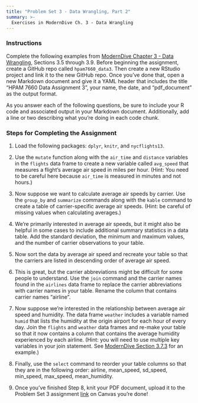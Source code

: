 ```yaml
---
title: "Problem Set 3 - Data Wrangling, Part 2"
summary: >-
  Exercises in ModernDive Ch. 3 - Data Wrangling
---
```


### Instructions

Complete the following examples from [ModernDive Chapter 3 - Data Wrangling](https://moderndive.com/3-wrangling.html), Sections 3.5 through 3.9. Before beginning the assignment, create a GitHub repo called `hpam7660_data3`. Then create a new RStudio project and link it to the new GitHub repo. Once you've done that, open a new Markdown document and give it a YAML header that includes the title "HPAM 7660 Data Assignment 3", your name, the date, and "pdf_document" as the output format.

As you answer each of the following questions, be sure to include your R code and associated output in your Markdown document. Additionally, add a line or two describing what you're doing in each code chunk.

### Steps for Completing the Assignment

1. Load the following packages: `dplyr`, `knitr`, and `nycflights13`. 

2. Use the `mutate` function along with the `air_time` and `distance` variables in the `flights` data frame to create a new variable called `avg_speed` that measures a flight's average air speed in miles per hour. (Hint: You need to be careful here because `air_time` is measured in minutes and not hours.) 

3. Now suppose we want to calculate average air speeds by carrier. Use the `group_by` and `summarize` commands along with the `kable` command to create a table of carrier-specific average air speeds. (Hint: be careful of missing values when calculating averages.)

4. We're primarily interested in average air speeds, but it might also be helpful in some cases to include additional summary statistics in a data table. Add the standard deviation, the minimum and maximum values, and the number of carrier observations to your table. 

5. Now sort the data by average air speed and recreate your table so that the carriers are listed in descending order of average air speed.

6. This is great, but the carrier abbreviations might be difficult for some people to understand. Use the `join` command and the carrier names found in the `airlines` data frame to replace the carrier abbreviations with carrier names in your table. Rename the column that contains carrier names "airline".

7. Now suppose we're interested in the relationship between average air speed and humidity. The data frame `weather` includes a variable named `humid` that lists the humidity at the origin airport for each hour of every day. Join the `flights` and `weather` data frames and re-make your table so that it now contains a column that contains the average humidity experienced by each airline. (Hint: you will need to use multiple key variables in your join statement. See [ModernDive Section 3.7.3](https://moderndive.com/3-wrangling.html#multiple-key-variables) for an example.)

8. Finally, use the `select` command to reorder your table columns so that they are in the following order: airline, mean_speed, sd_speed, min_speed, max_speed, mean_humidity.

9. Once you've finished Step 8, knit your PDF document, upload it to the Problem Set 3 assignment [link](https://tulane.instructure.com/courses/2291178/assignments/14673848) on Canvas you're done!